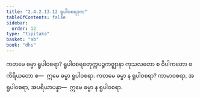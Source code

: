 ```yaml
---
title: "2.4.2.13.12 ရူပါဝစရဒုက"
tableOfContents: false
sidebar:
  order: 12
type: "tipitaka"
basket: "ab"
book: "dhs"
---
```



<DynamicBreadcrumb />

<Division number="1603" book="dhs" e="ch" v="29" p="297">

<Paragraph number="2314" book="dhs">
ကတမေ ဓမ္မာ ရူပါဝစရာ? ရူပါဝစရစတုက္ကပဉ္စကဇ္ဈာနာ ကုသလတော စ ဝိပါကတော စ ကိရိယတော စ—  ဣမေ ဓမ္မာ ရူပါဝစရာ.
</Paragraph>

</Division>
<Division number="1604" book="dhs" e="ch" v="29" p="297">

<Paragraph number="2315" book="dhs">
ကတမေ ဓမ္မာ န ရူပါဝစရာ? ကာမာဝစရာ, အရူပါဝစရာ, အပရိယာပန္နာ—  ဣမေ ဓမ္မာ န ရူပါဝစရာ.
</Paragraph>
</Division>
